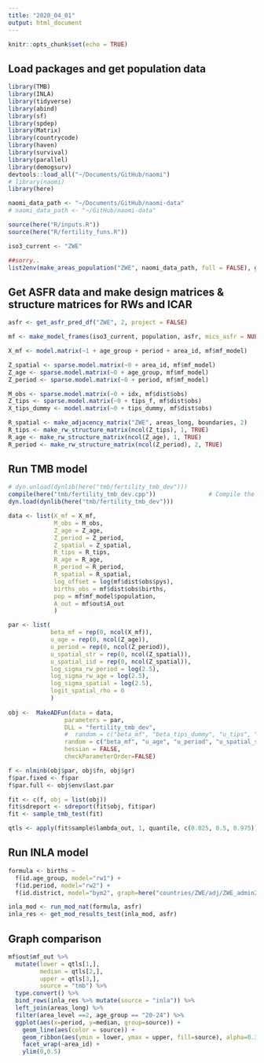 ```yaml
---
title: "2020_04_01"
output: html_document
---
```


```r
knitr::opts_chunk$set(echo = TRUE)
```

## Load packages and get population data

```r
library(TMB)
library(INLA)
library(tidyverse)
library(abind)
library(sf)
library(spdep)
library(Matrix)
library(countrycode)
library(haven)
library(survival)
library(parallel)
library(demogsurv)
devtools::load_all("~/Documents/GitHub/naomi")
# library(naomi)
library(here)

naomi_data_path <- "~/Documents/GitHub/naomi-data"
# naomi_data_path <- "~/GitHub/naomi-data"

source(here("R/inputs.R"))
source(here("R/fertility_funs.R"))

iso3_current <- "ZWE"

##sorry..
list2env(make_areas_population("ZWE", naomi_data_path, full = FALSE), globalenv())
```

## Get ASFR data and make design matrices & structure matrices for RWs and ICAR

```r

asfr <- get_asfr_pred_df("ZWE", 2, project = FALSE)

mf <- make_model_frames(iso3_current, population, asfr, mics_asfr = NULL)

X_mf <- model.matrix(~1 + age_group + period + area_id, mf$mf_model)

Z_spatial <- sparse.model.matrix(~0 + area_id, mf$mf_model)
Z_age <- sparse.model.matrix(~0 + age_group, mf$mf_model)
Z_period <- sparse.model.matrix(~0 + period, mf$mf_model)

M_obs <- sparse.model.matrix(~0 + idx, mf$dist$obs) 
Z_tips <- sparse.model.matrix(~0 + tips_f, mf$dist$obs)
X_tips_dummy <- model.matrix(~0 + tips_dummy, mf$dist$obs)

R_spatial <- make_adjacency_matrix("ZWE", areas_long, boundaries, 2)
R_tips <- make_rw_structure_matrix(ncol(Z_tips), 1, TRUE)
R_age <- make_rw_structure_matrix(ncol(Z_age), 1, TRUE)
R_period <- make_rw_structure_matrix(ncol(Z_period), 2, TRUE)

```

## Run TMB model

``` r

# dyn.unload(dynlib(here("tmb/fertility_tmb_dev")))
compile(here("tmb/fertility_tmb_dev.cpp"))               # Compile the C++ file
dyn.load(dynlib(here("tmb/fertility_tmb_dev")))

data <- list(X_mf = X_mf,
             M_obs = M_obs,
             Z_age = Z_age,
             Z_period = Z_period,
             Z_spatial = Z_spatial,
             R_tips = R_tips,
             R_age = R_age,
             R_period = R_period,
             R_spatial = R_spatial,
             log_offset = log(mf$dist$obs$pys),
             births_obs = mf$dist$obs$births,
             pop = mf$mf_model$population,
             A_out = mf$out$A_out
             )

par <- list(
            beta_mf = rep(0, ncol(X_mf)),
            u_age = rep(0, ncol(Z_age)),
            u_period = rep(0, ncol(Z_period)),
            u_spatial_str = rep(0, ncol(Z_spatial)),
            u_spatial_iid = rep(0, ncol(Z_spatial)),
            log_sigma_rw_period = log(2.5),
            log_sigma_rw_age = log(2.5),
            log_sigma_spatial = log(2.5),
            logit_spatial_rho = 0
            )
             
obj <-  MakeADFun(data = data,
                parameters = par,
                DLL = "fertility_tmb_dev",
                #  random = c("beta_mf", "beta_tips_dummy", "u_tips", "u_age", "u_period", "u_spatial_str", "u_spatial_iid", "eta1", "eta2", "eta3"),
                random = c("beta_mf", "u_age", "u_period", "u_spatial_str", "u_spatial_iid"),
                hessian = FALSE,
                checkParameterOrder=FALSE)

f <- nlminb(obj$par, obj$fn, obj$gr)
f$par.fixed <- f$par
f$par.full <- obj$env$last.par

fit <- c(f, obj = list(obj))
fit$sdreport <- sdreport(fit$obj, fit$par)
fit <- sample_tmb_test(fit)

qtls <- apply(fit$sample$lambda_out, 1, quantile, c(0.025, 0.5, 0.975))

```

## Run INLA model 

```r

formula <- births ~ 
  f(id.age_group, model="rw1") + 
  f(id.period, model="rw2") + 
  f(id.district, model="bym2", graph=here("countries/ZWE/adj/ZWE_admin2.adj"))

inla_mod <- run_mod_nat(formula, asfr)
inla_res <- get_mod_results_test(inla_mod, asfr)

```

## Graph comparison

```r

mf$out$mf_out %>%
  mutate(lower = qtls[1,],
         median = qtls[2,],
         upper = qtls[3,],
         source = "tmb") %>%
  type.convert() %>%
  bind_rows(inla_res %>% mutate(source = "inla")) %>%
  left_join(areas_long) %>%
  filter(area_level ==2, age_group == "20-24") %>%
  ggplot(aes(x=period, y=median, group=source)) +
    geom_line(aes(color = source)) +
    geom_ribbon(aes(ymin = lower, ymax = upper, fill=source), alpha=0.3) +
    facet_wrap(~area_id) +
    ylim(0,0.5)

```